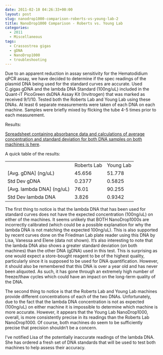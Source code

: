 ```yaml
---
date: 2011-02-10 04:26:33+00:00
layout: post
slug: nanodrop1000-comparison-roberts-vs-young-lab-2
title: NanoDrop1000 Comparison - Roberts vs. Young Lab
categories:
  - 2011
  - Miscellaneous
tags:
  - Crassostrea gigas
  - gDNA
  - NanoDrop1000
  - troubleshooting
---
```


Due to an apparent reduction in assay sensitivity for the Hematodidium qPCR assay, we have decided to determine if the spec readings of the plasmid DNA being used for the standard curves are accurate. Used C.gigas gDNA and the lambda DNA Standard (100ng/uL) included in the Quant-iT PicoGreen dsDNA Assay Kit (Invitrogen) that was marked as received 9/1/10. Tested both the Roberts Lab and Young Lab using these DNAs. At least 6 separate measurements were taken of each DNA on each machine. Samples were briefly mixed by flicking the tube 4-5 times prior to each measurement.

Results:

[Spreadsheet containing absorbance data and calculations of average concentration and standard deviation for both DNA samples on both machines is here](https://spreadsheets.google.com/ccc?hl=en&key=tdVXYq6kndQafj_JUX9_ymw&authkey=CPe7wowL&hl=en#gid=0).

A quick table of the results:

<table class="wiki_table mceItemTable" >
<tbody >
<tr >

<td >
</td>

<td >Roberts Lab
</td>

<td >Young Lab
</td>
</tr>
<tr >

<td >[Avg. gDNA] (ng/uL)
</td>

<td >45.656
</td>

<td >51.778
</td>
</tr>
<tr >

<td >Std Dev gDNA
</td>

<td >0.2377
</td>

<td >0.5825
</td>
</tr>
<tr >

<td >[Avg. lambda DNA] (ng/uL)
</td>

<td >76.01
</td>

<td >90.255
</td>
</tr>
<tr >

<td >Std Dev lambda DNA
</td>

<td >3.826
</td>

<td >0.9342
</td>
</tr>
</tbody>
</table>

The first thing to notice is that the lambda DNA that has been used for standard curves does not have the expected concentration (100ng/uL) on either of the machines. It seems unlikely that BOTH NanoDrop1000s are incorrectly calibrated (which could be a possible explanation for why the lambda DNA is not matching the expected 100ng/uL). This is also supported by recent curves done on the Friedman Lab plate reader using this DNA by Lisa, Vanessa and Elene (data not shown). It's also interesting to note that the lambda DNA also shows a greater standard deviation (on both machines) than the other DNA (gDNA) used in this test. This is surprising as one would expect a store-bought reagent to be of the highest quality, particularly since it is supposed to be used for DNA quantification. However, it should also be remembered that this DNA is over a year old and has never been aliquoted. As such, it has gone through an extremely high number of freeze/thaw cycles which could have an impact on the long-term quality of the DNA.

The second thing to notice is that the Roberts Lab and Young Lab machines provide different concentrations of each of the two DNAs. Unfortunately, due to the fact that the lambda DNA concentration is not as expected (100ng/uL) on either machine it is impossible to determine which machine is more accurate. However, it appears that the Young Lab NanoDrop1000, overall, is more consistently precise in its readings than the Roberts Lab NanoDrop1000. Of course, both machines do seem to be sufficiently precise that precision shouldn't be a concern.

I've notified Lisa of the potentially inaccurate readings of the lambda DNA. She has ordered a fresh set of DNA standards that will be used to test both machines to help assess their accuracy.
